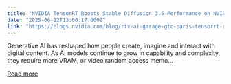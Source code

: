 ```yaml
---
title: "NVIDIA TensorRT Boosts Stable Diffusion 3.5 Performance on NVIDIA GeForce RTX and RTX PRO GPUs"
date: "2025-06-12T13:00:17.000Z"
link: "https://blogs.nvidia.com/blog/rtx-ai-garage-gtc-paris-tensorrt-rtx-nim-microservices/"
---
```


Generative AI has reshaped how people create, imagine and interact with digital content. As AI models continue to grow in capability and complexity, they require more VRAM, or video random access memo...

[Read more](https://blogs.nvidia.com/blog/rtx-ai-garage-gtc-paris-tensorrt-rtx-nim-microservices/)
